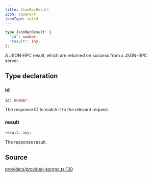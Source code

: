 ```yaml
---
title: JsonRpcResult
icon: square-t
iconType: solid
---
```


```ts
type JsonRpcResult: {
  "id": number;
  "result": any;
};
```

A JSON-RPC result, which are returned on success from a JSON-RPC server.

## Type declaration

### id

```ts
id: number;
```

The response ID to match it to the relevant request.

### result

```ts
result: any;
```

The response result.

## Source

[providers/provider-jsonrpc.ts:130](https://github.com/dominant-strategies/quais.js/blob/54df686e23587fb738cc640fec0b4d1a8021290f/src/providers/provider-jsonrpc.ts#L130)
